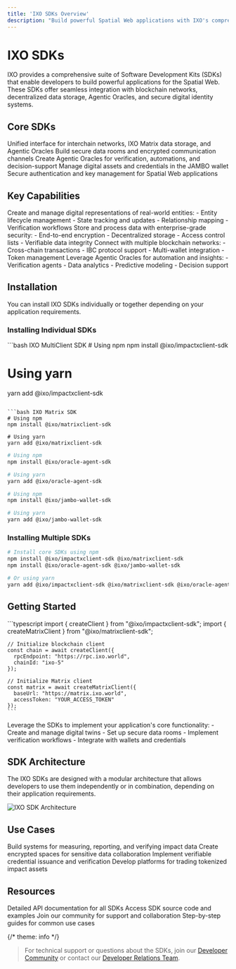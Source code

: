 ```yaml
---
title: 'IXO SDKs Overview'
description: "Build powerful Spatial Web applications with IXO's comprehensive suite of development tools"
---
```


# IXO SDKs

<Tip>
  IXO provides a comprehensive suite of Software Development Kits (SDKs) that enable developers to build powerful applications for the Spatial Web. These SDKs offer seamless integration with blockchain networks, decentralized data storage, Agentic Oracles, and secure digital identity systems.
</Tip>

## Core SDKs

<CardGroup>
  <Card title="IXO MultiClient SDK" icon="network-wired" href="/spatial-web-stack/sdks/ixo-multiclient-sdk">
    Unified interface for interchain networks, IXO Matrix data storage, and Agentic Oracles
  </Card>
  
  <Card title="IXO Matrix SDK" icon="database" href="/spatial-web-stack/sdks/ixo-matrix-sdk">
    Build secure data rooms and encrypted communication channels
  </Card>
  
  <Card title="Oracle Agent SDK" icon="brain" href="/spatial-web-stack/sdks/oracle-agent-sdk">
    Create Agentic Oracles for verification, automations, and decision-support
  </Card>
  
  <Card title="JAMBO Wallet SDK" icon="wallet" href="/spatial-web-stack/sdks/jambo-wallet-sdk">
    Manage digital assets and credentials in the JAMBO wallet
  </Card>

  <Card title="SignX SDK" icon="key" href="/spatial-web-stack/sdks/signx-sdk">
    Secure authentication and key management for Spatial Web applications
  </Card>

</CardGroup>

## Key Capabilities

<AccordionGroup>
  <Accordion title="Cognitive Digital Twins" icon="globe">
    Create and manage digital representations of real-world entities:
    - Entity lifecycle management
    - State tracking and updates
    - Relationship mapping
    - Verification workflows
  </Accordion>
  
  <Accordion title="Secure Data Management" icon="lock">
    Store and process data with enterprise-grade security:
    - End-to-end encryption
    - Decentralized storage
    - Access control lists
    - Verifiable data integrity
  </Accordion>
  
  <Accordion title="Interchain Operations" icon="link">
    Connect with multiple blockchain networks:
    - Cross-chain transactions
    - IBC protocol support
    - Multi-wallet integration
    - Token management
  </Accordion>
  
  <Accordion title="Agentic Intelligence" icon="robot">
    Leverage Agentic Oracles for automation and insights:
    - Verification agents
    - Data analytics
    - Predictive modeling
    - Decision support
  </Accordion>
</AccordionGroup>

## Installation

You can install IXO SDKs individually or together depending on your application requirements.

### Installing Individual SDKs

<CodeGroup>
  ```bash IXO MultiClient SDK
  # Using npm
  npm install @ixo/impactxclient-sdk

  # Using yarn
  yarn add @ixo/impactxclient-sdk
  ```

  ```bash IXO Matrix SDK
  # Using npm
  npm install @ixo/matrixclient-sdk

  # Using yarn
  yarn add @ixo/matrixclient-sdk
  ```

  ```bash Oracle Agent SDK
  # Using npm
  npm install @ixo/oracle-agent-sdk

  # Using yarn
  yarn add @ixo/oracle-agent-sdk
  ```

  ```bash JAMBO Wallet SDK
  # Using npm
  npm install @ixo/jambo-wallet-sdk

  # Using yarn
  yarn add @ixo/jambo-wallet-sdk
  ```
</CodeGroup>

### Installing Multiple SDKs

```bash
# Install core SDKs using npm
npm install @ixo/impactxclient-sdk @ixo/matrixclient-sdk
npm install @ixo/oracle-agent-sdk @ixo/jambo-wallet-sdk

# Or using yarn
yarn add @ixo/impactxclient-sdk @ixo/matrixclient-sdk @ixo/oracle-agent-sdk @ixo/jambo-wallet-sdk
```

## Getting Started

<Steps>
  <Step title="Configure Clients">
    ```typescript
    import { createClient } from "@ixo/impactxclient-sdk";
    import { createMatrixClient } from "@ixo/matrixclient-sdk";
    
    // Initialize blockchain client
    const chain = await createClient({
      rpcEndpoint: "https://rpc.ixo.world",
      chainId: "ixo-5"
    });
    
    // Initialize Matrix client
    const matrix = await createMatrixClient({
      baseUrl: "https://matrix.ixo.world",
      accessToken: "YOUR_ACCESS_TOKEN"
    });
    ```
  </Step>
  
  <Step title="Build Your Application">
    Leverage the SDKs to implement your application's core functionality:
    - Create and manage digital twins
    - Set up secure data rooms
    - Implement verification workflows
    - Integrate with wallets and credentials
  </Step>
</Steps>

## SDK Architecture

The IXO SDKs are designed with a modular architecture that allows developers to use them independently or in combination, depending on their application requirements.

<Frame>
  <img src="/docs/images/sdk-architecture.png" alt="IXO SDK Architecture" />
</Frame>

## Use Cases

<CardGroup cols={2}>
  <Card title="Digital MRV Systems" icon="chart-line">
    Build systems for measuring, reporting, and verifying impact data
  </Card>
  
  <Card title="Secure Data Rooms" icon="shield-halved">
    Create encrypted spaces for sensitive data collaboration
  </Card>
  
  <Card title="Digital Credential Systems" icon="id-card">
    Implement verifiable credential issuance and verification
  </Card>
  
  <Card title="Impact Marketplaces" icon="store">
    Develop platforms for trading tokenized impact assets
  </Card>
</CardGroup>

## Resources

<CardGroup>
  <Card title="API Reference" icon="code" href="/api-docs/introduction">
    Detailed API documentation for all SDKs
  </Card>
  
  <Card title="GitHub Repositories" icon="github" href="https://github.com/ixofoundation">
    Access SDK source code and examples
  </Card>
  
  <Card title="Developer Community" icon="users" href="https://ixofoundation.slack.com/archives/C04UERAUHQT">
    Join our community for support and collaboration
  </Card>
  
  <Card title="Tutorials" icon="book" href="/guides/dev/examples">
    Step-by-step guides for common use cases
  </Card>
</CardGroup>

{/* theme: info */}
> For technical support or questions about the SDKs, join our [Developer Community](https://ixofoundation.slack.com/archives/C04UERAUHQT) or contact our [Developer Relations Team](mailto:assistant@ixo.world).
